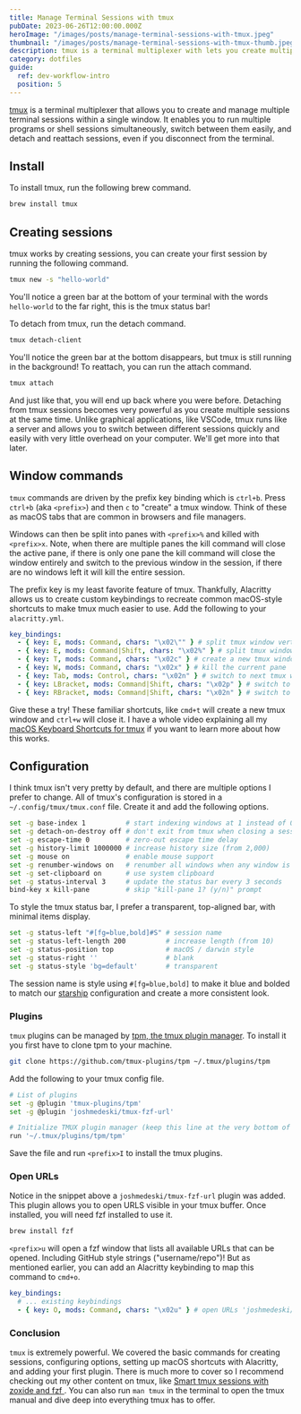```yaml
---
title: Manage Terminal Sessions with tmux
pubDate: 2023-06-26T12:00:00.000Z
heroImage: "/images/posts/manage-terminal-sessions-with-tmux.jpeg"
thumbnail: "/images/posts/manage-terminal-sessions-with-tmux-thumb.jpeg"
description: tmux is a terminal multiplexer with lets you create multiple terminal session.
category: dotfiles
guide:
  ref: dev-workflow-intro
  position: 5
---
```


[tmux](https://github.com/tmux/tmux/wiki) is a terminal multiplexer that allows you to create and manage multiple terminal sessions within a single window. It enables you to run multiple programs or shell sessions simultaneously, switch between them easily, and detach and reattach sessions, even if you disconnect from the terminal.

## Install

To install tmux, run the following brew command.

```sh
brew install tmux
```

## Creating sessions

tmux works by creating sessions, you can create your first session by running the following command.

```sh
tmux new -s "hello-world"
```

You'll notice a green bar at the bottom of your terminal with the words `hello-world` to the far right, this is the tmux status bar!

To detach from tmux, run the detach command.

```sh
tmux detach-client
```

You'll notice the green bar at the bottom disappears, but tmux is still running in the background! To reattach, you can run the attach command.

```sh
tmux attach
```

And just like that, you will end up back where you were before. Detaching from tmux sessions becomes very powerful as you create multiple sessions at the same time. Unlike graphical applications, like VSCode, tmux runs like a server and allows you to switch between different sessions quickly and easily with very little overhead on your computer. We'll get more into that later.

## Window commands

`tmux` commands are driven by the prefix key binding which is `ctrl+b`. Press `ctrl+b` (aka `<prefix>`) and then `c` to "create" a tmux window. Think of these as macOS tabs that are common in browsers and file managers.

Windows can then be split into panes with `<prefix>%` and killed with `<prefix>x`. Note, when there are multiple panes the kill command will close the active pane, if there is only one pane the kill command will close the window entirely and switch to the previous window in the session, if there are no windows left it will kill the entire session.

The prefix key is my least favorite feature of tmux. Thankfully, Alacritty allows us to create custom keybindings to recreate common macOS-style shortcuts to make tmux much easier to use. Add the following to your `alacritty.yml`.

```yaml title="~/.config/alacritty/alacritty.yml"
key_bindings:
  - { key: E, mods: Command, chars: "\x02\"" } # split tmux window vertically
  - { key: E, mods: Command|Shift, chars: "\x02%" } # split tmux window horizontally
  - { key: T, mods: Command, chars: "\x02c" } # create a new tmux window
  - { key: W, mods: Command, chars: "\x02x" } # kill the current pane
  - { key: Tab, mods: Control, chars: "\x02n" } # switch to next tmux window
  - { key: LBracket, mods: Command|Shift, chars: "\x02p" } # switch to next tmux window
  - { key: RBracket, mods: Command|Shift, chars: "\x02n" } # switch to previous tmux window
```

Give these a try! These familiar shortcuts, like `cmd+t` will create a new tmux window and `ctrl+w` will close it. I have a whole video explaining all my [macOS Keyboard Shortcuts for tmux](/posts/macos-keyboard-shortcuts-for-tmux) if you want to learn more about how this works.

## Configuration

I think tmux isn't very pretty by default, and there are multiple options I prefer to change. All of tmux's configuration is stored in a `~/.config/tmux/tmux.conf` file. Create it and add the following options.

```sh title="~/.config/tmux/tmux.conf"
set -g base-index 1          # start indexing windows at 1 instead of 0
set -g detach-on-destroy off # don't exit from tmux when closing a session
set -g escape-time 0         # zero-out escape time delay
set -g history-limit 1000000 # increase history size (from 2,000)
set -g mouse on              # enable mouse support
set -g renumber-windows on   # renumber all windows when any window is closed
set -g set-clipboard on      # use system clipboard
set -g status-interval 3     # update the status bar every 3 seconds
bind-key x kill-pane         # skip "kill-pane 1? (y/n)" prompt
```

To style the tmux status bar, I prefer a transparent, top-aligned bar, with minimal items display.

```sh title="~/.config/tmux/tmux.conf"
set -g status-left "#[fg=blue,bold]#S" # session name
set -g status-left-length 200          # increase length (from 10)
set -g status-position top             # macOS / darwin style
set -g status-right ''                 # blank
set -g status-style 'bg=default'       # transparent
```

The session name is style using `#[fg=blue,bold]` to make it blue and bolded to match our [starship](/posts/shell-customization-with-starship) configuration and create a more consistent look.

### Plugins

`tmux` plugins can be managed by [tpm, the tmux plugin manager](https://github.com/tmux-plugins/tpm). To install it you first have to clone tpm to your machine.

```sh
git clone https://github.com/tmux-plugins/tpm ~/.tmux/plugins/tpm
```

Add the following to your tmux config file.

```sh title="~/.config/tmux/tmux.conf"
# List of plugins
set -g @plugin 'tmux-plugins/tpm'
set -g @plugin 'joshmedeski/tmux-fzf-url'

# Initialize TMUX plugin manager (keep this line at the very bottom of tmux.conf)
run '~/.tmux/plugins/tpm/tpm'
```

Save the file and run `<prefix>I` to install the tmux plugins.

### Open URLs

Notice in the snippet above a `joshmedeski/tmux-fzf-url` plugin was added. This plugin allows you to open URLS visible in your tmux buffer. Once installed, you will need fzf installed to use it.

```sh
brew install fzf
```

`<prefix>u` will open a fzf window that lists all available URLs that can be opened. Including GitHub style strings ("username/repo")! But as mentioned earlier, you can add an Alacritty keybinding to map this command to `cmd+o`.

```yaml title="~/.config/alacritty/alacritty.yml"
key_bindings:
  # ... existing keybindings
  - { key: O, mods: Command, chars: "\x02u" } # open URLs 'joshmedeski/tmux-fzf-url'
```

### Conclusion

`tmux` is extremely powerful. We covered the basic commands for creating sessions, configuring options, setting up macOS shortcuts with Alacritty, and adding your first plugin. There is much more to cover so I recommend checking out my other content on tmux, like [Smart tmux sessions with zoxide and fzf ](http://localhost:8888/posts/smart-tmux-sessions-with-zoxide-and-fzf). You can also run `man tmux` in the terminal to open the tmux manual and dive deep into everything tmux has to offer.
